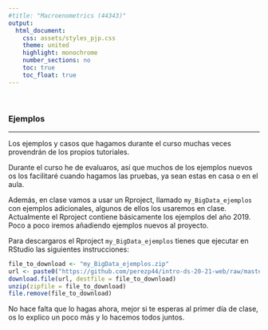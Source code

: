 ```yaml
---
#title: "Macroenometrics (44343)"
output:
  html_document:
    css: assets/styles_pjp.css
    theme: united
    highlight: monochrome 
    number_sections: no
    toc: true
    toc_float: true
---
```


<br>

### Ejemplos

-------------------

Los ejemplos y casos que hagamos durante el curso muchas veces provendrán de los propios tutoriales.

Durante el curso he de evaluaros, así que muchos de los ejemplos nuevos os los facilitaré cuando hagamos las pruebas, ya sean estas en casa o en el aula.

Además, en clase vamos a usar un Rproject, llamado `my_BigData_ejemplos` con ejemplos adicionales, algunos de ellos los usaremos en clase. Actualmente el Rproject contiene básicamente los ejemplos del año 2019. Poco a poco iremos añadiendo ejemplos nuevos al proyecto.

Para descargaros el Rproject `my_BigData_ejemplos` tienes que ejecutar en RStudio las siguientes instrucciones:

```r
file_to_download <- "my_BigData_ejemplos.zip" 
url <- paste0("https://github.com/perezp44/intro-ds-20-21-web/raw/master/ejemplos/", file_to_download)
download.file(url, destfile = file_to_download)
unzip(zipfile = file_to_download)
file.remove(file_to_download)
```

No hace falta que lo hagas ahora, mejor si te esperas al primer día de clase, os lo explico un poco más y lo hacemos todos juntos.



<br><br>
